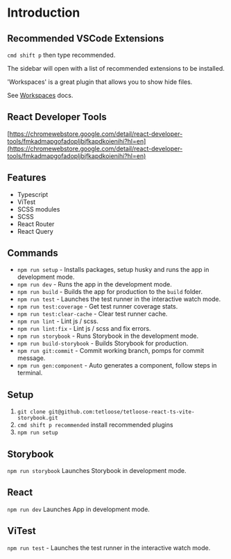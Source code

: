 
<Meta title="Documentation/Introduction" />

# Introduction

## Recommended VSCode Extensions

`cmd shift p` then type recommended.

The sidebar will open with a list of recommended extensions to be installed.

'Workspaces' is a great plugin that allows you to show hide files.

See [Workspaces](https://marketplace.visualstudio.com/items?itemName=Fooxly.workspace) docs.

## React Developer Tools

[https://chromewebstore.google.com/detail/react-developer-tools/fmkadmapgofadopljbjfkapdkoienihi?hl=en](https://chromewebstore.google.com/detail/react-developer-tools/fmkadmapgofadopljbjfkapdkoienihi?hl=en)

## Features

- Typescript
- ViTest
- SCSS modules
- SCSS
- React Router
- React Query

## Commands

- `npm run setup` - Installs packages, setup husky and runs the app in development mode.
- `npm run dev` - Runs the app in the development mode.
- `npm run build` - Builds the app for production to the `build` folder.
- `npm run test` - Launches the test runner in the interactive watch mode.
- `npm run test:coverage` - Get test runner coverage stats.
- `npm run test:clear-cache` - Clear test runner cache.
- `npm run lint` - Lint js / scss.
- `npm run lint:fix` - Lint js / scss and fix errors.
- `npm run storybook` - Runs Storybook in the development mode.
- `npm run build-storybook` - Builds Storybook for production.
- `npm run git:commit` - Commit working branch, pomps for commit message.
- `npm run gen:component` - Auto generates a component, follow steps in terminal.

## Setup

1. `git clone git@github.com:tetloose/tetloose-react-ts-vite-storybook.git`
2. `cmd shift p recommended` install recommended plugins
3. `npm run setup`

## Storybook

`npm run storybook` Launches Storybook in development mode.

## React

`npm run dev` Launches App in development mode.

## ViTest

`npm run test` - Launches the test runner in the interactive watch mode.
